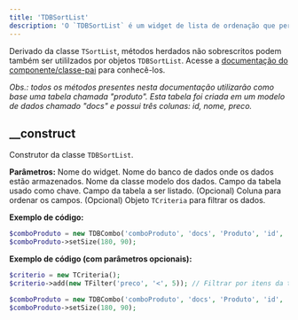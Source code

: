 ```yaml
---
title: 'TDBSortList'
description: 'O `TDBSortList` é um widget de lista de ordenação que permite a seleção e ordenação de dados diretamente de uma base de dados.'
---
```


Derivado da classe `TSortList`, métodos herdados não sobrescritos podem também ser utililzados por objetos `TDBSortList`. Acesse a [documentação do componente/classe-pai](https://madbuilder.mintlify.app/selecao-de-dados-fixos/tsortlist) para conhecê-los.

_Obs.: todos os métodos presentes nesta documentação utilizarão como base uma tabela chamada "produto". Esta tabela foi criada em um modelo de dados chamado "docs" e possui três colunas: id, nome, preco._

## __construct
Construtor da classe `TDBSortList`.

**Parâmetros:**
<ResponseField name="$name" type="mixed" required>Nome do widget.</ResponseField>
<ResponseField name="$database" type="mixed" required>Nome do banco de dados onde os dados estão armazenados.</ResponseField>
<ResponseField name="$model" type="mixed" required>Nome da classe modelo dos dados.</ResponseField>
<ResponseField name="$key" type="mixed" required>Campo da tabela usado como chave.</ResponseField>
<ResponseField name="$value" type="mixed" required>Campo da tabela a ser listado.</ResponseField>
<ResponseField name="$ordercolumn" type="mixed" default="NULL">(Opcional) Coluna para ordenar os campos.</ResponseField>
<ResponseField name="$criteria" type="TCriteria" default="NULL">(Opcional) Objeto `TCriteria` para filtrar os dados.</ResponseField>

**Exemplo de código:**
```php
$comboProduto = new TDBCombo('comboProduto', 'docs', 'Produto', 'id', '{nome}, R$ {preco}');
$comboProduto->setSize(180, 90);
```

**Exemplo de código (com parâmetros opcionais):**
```php
$criterio = new TCriteria();
$criterio->add(new TFilter('preco', '<', 5)); // Filtrar por itens da tabela cujo preço seja menor que 5

$comboProduto = new TDBCombo('comboProduto', 'docs', 'Produto', 'id', '{nome}, R$ {preco}', 'id asc', $criterio);
$comboProduto->setSize(180, 90);
```